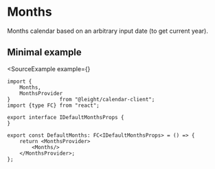 
# Months

Months calendar based on an arbitrary input date (to get current year).

## Minimal example

<SourceExample
    example={<DefaultMonthsExample/>}
>
```tsx
import {
    Months,
    MonthsProvider
}                from "@leight/calendar-client";
import {type FC} from "react";

export interface IDefaultMonthsProps {
}

export const DefaultMonths: FC<IDefaultMonthsProps> = () => {
    return <MonthsProvider>
        <Months/>
    </MonthsProvider>;
};
```
</SourceExample>
